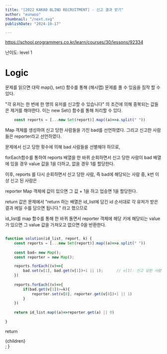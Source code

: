 ```yaml
---
title: "[2022 KAKAO BLIND RECRUITMENT] - 신고 결과 받기"
author: "eunwoo"
thumbnail: "/next.svg"
publishDate: "2024-10-17"

---
```



https://school.programmers.co.kr/learn/courses/30/lessons/92334

난이도: level 1


# Logic

문제를 읽으면 대락 map(), set() 함수를 통해 (해시맵) 문제를 풀 수 있음을 짐작 할 수 있다.

"각 유저는 한 번에 한 명의 유저를 신고할 수 있습니다" 의 조건에 의해
중복되는 값들은 제거를 해야한다.
이는 new Set() 함수를 통해 처리할 수 있다.

```javascript
    const reports = [...new Set(report)].map((a)=>a.split(" "))
```


Map 객체를 생성하여 신고 당한 사람들을 가진 bad를 선언하였다.
그리고 신고한 사람들은 reporter라고 선언하였다.

문제에서 신고 당한 횟수에 의해 bad 사람들을 선별해야 하므로,

forEach함수를 통하여 reports 배열을 한 바퀴 순회하면서 신고 당한 사람이 bad 배열에 있을 경우 value 값을 1을 더하고, 없을 경우 1를 할당한다.

이후, reports 를 다시 순회하면서 신고 당한 사람, 즉 bad에 해당되는 사람 중, k번 이상 신고 된 사람은 

reporter Map 객체에 값이 있으면 그 값 + 1을 하고 업승면 1을 할당한다.

return 값은 문제에서 "return 하는 배열은 id_list에 담긴 id 순서대로 각 유저가 받은 결과 메일 수를 담으면 됩니다." 라고 했으므로

id_list를 map 함수를 통해 한 바퀴 돌면서 reporter 객체에 해당 키에 해당되는 value 가 있으면 그 value 값을 가져오고 없으면 0을 반환한다.


```javascript

function solution(id_list, report, k) {
    const reports = [...new Set(report)].map((a)=>a.split(" "))
    
    const bad= new Map();
    const reporter = new Map();

    reports.forEach((v)=>{
        bad.set(v[1], bad.get(v[1])+1 || 1);      // v[1]: 신고 당한 사람
    })
    
    reports.forEach((v)=>{
        if(bad.get(v[1])>=k){
            reporter.set(v[0], reporter.get(v[0])+1 || 1)
        }
    })
    
    return id_list.map((a)=>reporter.get(a) || 0)
    
}

```





  return <div className="prose">{children}</div>;
}